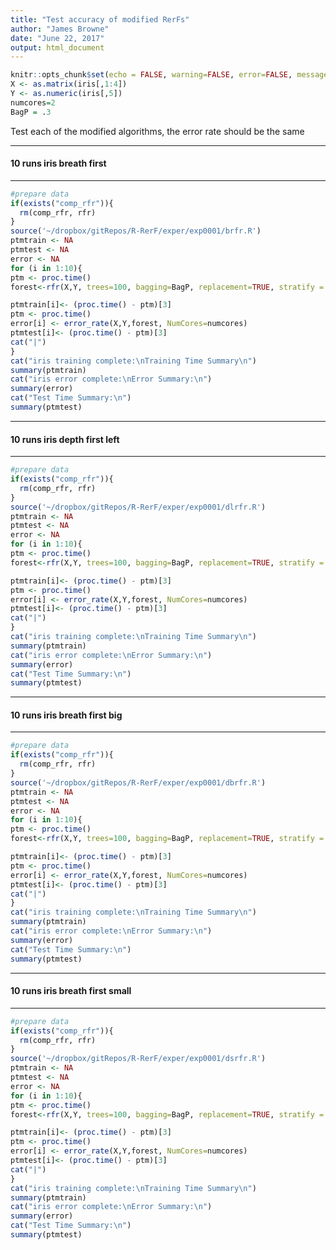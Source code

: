 ```yaml
---
title: "Test accuracy of modified RerFs"
author: "James Browne"
date: "June 22, 2017"
output: html_document
---
```


```r
knitr::opts_chunk$set(echo = FALSE, warning=FALSE, error=FALSE, message=FALSE, cache = FALSE)
X <- as.matrix(iris[,1:4])
Y <- as.numeric(iris[,5])
numcores=2
BagP = .3
```
Test each of the modified algorithms, the error rate should be the same

**********************************************************************
#### 10 runs iris breath first
**********************************************************************
```r
#prepare data
if(exists("comp_rfr")){
  rm(comp_rfr, rfr)
}
source('~/dropbox/gitRepos/R-RerF/exper/exp0001/brfr.R')
ptmtrain <- NA
ptmtest <- NA
error <- NA
for (i in 1:10){
ptm <- proc.time()
forest<-rfr(X,Y, trees=100, bagging=BagP, replacement=TRUE, stratify = TRUE, MaxDepth="inf", COOB = TRUE, NumCores=numcores)

ptmtrain[i]<- (proc.time() - ptm)[3]
ptm <- proc.time()
error[i] <- error_rate(X,Y,forest, NumCores=numcores)
ptmtest[i]<- (proc.time() - ptm)[3]
cat("|")
}
cat("iris training complete:\nTraining Time Summary\n")
summary(ptmtrain)
cat("iris error complete:\nError Summary:\n")
summary(error)
cat("Test Time Summary:\n")
summary(ptmtest)
```
*********************************************************************
#### 10 runs iris depth first left
**********************************************************************
```r
#prepare data
if(exists("comp_rfr")){
  rm(comp_rfr, rfr)
}
source('~/dropbox/gitRepos/R-RerF/exper/exp0001/dlrfr.R')
ptmtrain <- NA
ptmtest <- NA
error <- NA
for (i in 1:10){
ptm <- proc.time()
forest<-rfr(X,Y, trees=100, bagging=BagP, replacement=TRUE, stratify = TRUE, MaxDepth="inf", COOB = TRUE, NumCores=numcores)

ptmtrain[i]<- (proc.time() - ptm)[3]
ptm <- proc.time()
error[i] <- error_rate(X,Y,forest, NumCores=numcores)
ptmtest[i]<- (proc.time() - ptm)[3]
cat("|")
}
cat("iris training complete:\nTraining Time Summary\n")
summary(ptmtrain)
cat("iris error complete:\nError Summary:\n")
summary(error)
cat("Test Time Summary:\n")
summary(ptmtest)
```

*********************************************************************
#### 10 runs iris breath first big
**********************************************************************
```r
#prepare data
if(exists("comp_rfr")){
  rm(comp_rfr, rfr)
}
source('~/dropbox/gitRepos/R-RerF/exper/exp0001/dbrfr.R')
ptmtrain <- NA
ptmtest <- NA
error <- NA
for (i in 1:10){
ptm <- proc.time()
forest<-rfr(X,Y, trees=100, bagging=BagP, replacement=TRUE, stratify = TRUE, MaxDepth="inf", COOB = TRUE, NumCores=numcores)

ptmtrain[i]<- (proc.time() - ptm)[3]
ptm <- proc.time()
error[i] <- error_rate(X,Y,forest, NumCores=numcores)
ptmtest[i]<- (proc.time() - ptm)[3]
cat("|")
}
cat("iris training complete:\nTraining Time Summary\n")
summary(ptmtrain)
cat("iris error complete:\nError Summary:\n")
summary(error)
cat("Test Time Summary:\n")
summary(ptmtest)
```

*********************************************************************
#### 10 runs iris breath first small
**********************************************************************
```r
#prepare data
if(exists("comp_rfr")){
  rm(comp_rfr, rfr)
}
source('~/dropbox/gitRepos/R-RerF/exper/exp0001/dsrfr.R')
ptmtrain <- NA
ptmtest <- NA
error <- NA
for (i in 1:10){
ptm <- proc.time()
forest<-rfr(X,Y, trees=100, bagging=BagP, replacement=TRUE, stratify = TRUE, MaxDepth="inf", COOB = TRUE, NumCores=numcores)

ptmtrain[i]<- (proc.time() - ptm)[3]
ptm <- proc.time()
error[i] <- error_rate(X,Y,forest, NumCores=numcores)
ptmtest[i]<- (proc.time() - ptm)[3]
cat("|")
}
cat("iris training complete:\nTraining Time Summary\n")
summary(ptmtrain)
cat("iris error complete:\nError Summary:\n")
summary(error)
cat("Test Time Summary:\n")
summary(ptmtest)
```